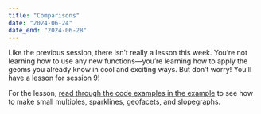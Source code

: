 ```yaml
---
title: "Comparisons"
date: "2024-06-24"
date_end: "2024-06-28"
---
```


Like the previous session, there isn't really a lesson this week. You're not learning how to use any new functions—you're learning how to apply the geoms you already know in cool and exciting ways. But don't worry! You'll have a lesson for session 9!

For the lesson, [read through the code examples in the example](/example/08-example.qmd) to see how to make small multiples, sparklines, geofacets, and slopegraphs.
